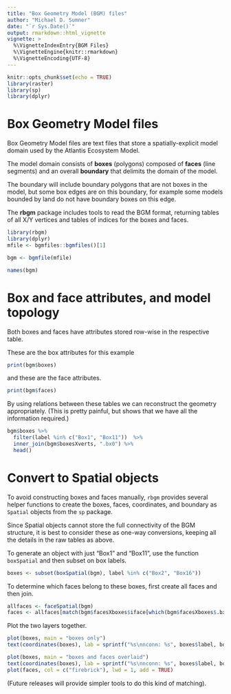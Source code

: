 ```yaml
---
title: "Box Geometry Model (BGM) files"
author: "Michael D. Sumner"
date: "`r Sys.Date()`"
output: rmarkdown::html_vignette
vignette: >
  %\VignetteIndexEntry{BGM Files}
  %\VignetteEngine{knitr::rmarkdown}
  %\VignetteEncoding{UTF-8}
---
```


```r
knitr::opts_chunk$set(echo = TRUE)
library(raster)
library(sp)
library(dplyr)
```

# Box Geometry Model files		

Box Geometry Model files are text files that store a spatially-explicit model domain used by the Atlantis Ecosystem Model. 

The model domain consists of **boxes** (polygons) composed of **faces** (line segments) and an overall **boundary** that delimits the domain of the model. 		
 
 The boundary will include boundary polygons that are not boxes in the model, but some box edges are on this boundary, for example some models bounded by land do not have boundary boxes on this edge. 		
 
 The **rbgm** package includes tools to read the BGM format, returning tables of all X/Y vertices and tables of indices for the boxes and faces. 

```r
library(rbgm)
library(dplyr)
mfile <- bgmfiles::bgmfiles()[1]

bgm <- bgmfile(mfile)

names(bgm)
```

# Box and face attributes, and model topology

Both boxes and faces have attributes stored row-wise in the respective table.

These are the box attributes for this example

```r
print(bgm$boxes)
```

and these are the face attributes. 


```r
print(bgm$faces)
```


By using relations between these tables we can reconstruct the geometry appropriately. (This is pretty painful, but shows that we have all the information required.)

```r
bgm$boxes %>% 
  filter(label %in% c("Box1", "Box11"))  %>% 
  inner_join(bgm$boxesXverts, ".bx0") %>% 
  head()

```

# Convert to Spatial objects

To avoid constructing boxes and faces manually, `rbgm` provides several helper functions to create the boxes, faces, coordinates, and boundary as `Spatial` objects from the `sp` package.

Since Spatial objects cannot store the full connectivity of the BGM structure, it is best to consider these as one-way conversions, keeping all the details in the raw tables as above. 

To generate an object with just "Box1" and "Box11", use the function `boxSpatial` and then subset on box labels. 

```r
boxes <- subset(boxSpatial(bgm), label %in% c("Box2", "Box16"))
```


To determine which faces belong to these boxes, first create all faces and then join. 

```r
allfaces <- faceSpatial(bgm)
faces <- allfaces[match(bgm$facesXboxes$iface[which(bgm$facesXboxes$.bx0 %in% boxes$.bx0)], allfaces$.fx0), ]

```

Plot the two layers together. 

```r
plot(boxes, main = "boxes only")
text(coordinates(boxes), lab = sprintf("%s\nnconn: %s", boxes$label, boxes$nconn))

plot(boxes, main = "boxes and faces overlaid")
text(coordinates(boxes), lab = sprintf("%s\nnconn: %s", boxes$label, boxes$nconn))
plot(faces, col = c("firebrick"), lwd = 1, add = TRUE)
```


(Future releases will provide simpler tools to do this kind of matching).

 
